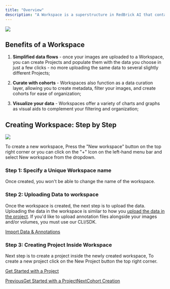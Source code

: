 ```yaml
---
title: "Overview"
description: "A Workspace is a superstructure in RedBrick AI that contains data, as well as multiple projects that share that data."
---
```


![](/images/projects/files%2Fv0%2Fb%2Fgitbook-x-prod.appspot.com%2Fo%2Fspaces%252F-MKt1BePyOQuVTnMGssE%252Fuploads%252FPUrgaFswoqWK09mHXcnI%252F66012ff72343ad43022e2fd7_untitled%2520%2817%29.png)

## Benefits of a Workspace

1. **Simplified data flows** - once your images are uploaded to a Workspace, you can create Projects and populate them with the data you choose in just a few clicks - no more uploading the same data to several slightly different Projects;

2. **Curate with cohorts** - Workspaces also function as a data curation layer, allowing you to create metadata, filter your images, and create cohorts for ease of organization;

3. **Visualize your data** - Workspaces offer a variety of charts and graphs as visual aids to complement your filtering and organization;

## Creating Workspace: Step by Step

![](/images/projects/files%2Fv0%2Fb%2Fgitbook-x-prod.appspot.com%2Fo%2Fspaces%252F-MKt1BePyOQuVTnMGssE%252Fuploads%252FoQla1eohhFaEMdnJhySE%252FScreenshot%25202024-06-04%2520at%25201.24.08%25E2%2580%25AFPM.png)

To create a new workspace, Press the "New workspace" button on the top right corner or you can click on the "+" Icon on the left-hand menu bar and select New workspace from the dropdown.

### Step 1: Specify a Unique Workspace name

Once created, you won't be able to change the name of the workspace.

### Step 2: Uploading Data to workspace

Once the workspace is created, the next step is to upload the data. Uploading the data in the workspace is similar to how you [upload the data in the project](https://docs.redbrickai.com/importing-data/import-cloud-data). If you'd like to upload annotation files alongside your images and/or volumes, you must use our CLI/SDK.

[Import Data & Annotations](/python-sdk/cli-overview/import-data-and-annotations)

### Step 3: Creating Project Inside Workspace

Next step is to create a project inside the newly created workspace, To create a new project click on the New Project button the top right corner.

[Get Started with a Project](/projects/get-started-with-a-project)

[PreviousGet Started with a Project](/projects/get-started-with-a-project)[NextCohort Creation](/projects/get-started-with-workspace/cohort-creation)
